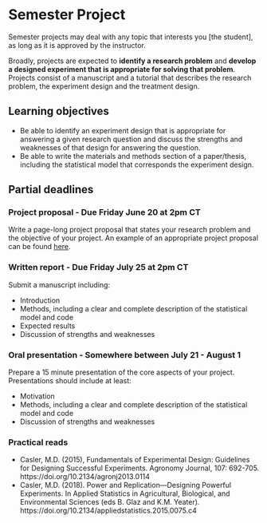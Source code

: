 # Semester Project

Semester projects may deal with any topic that interests you [the student], as long as it is approved by the instructor.  

Broadly, projects are expected to **identify a research problem** and **develop a designed experiment that is appropriate for solving that problem**. Projects consist of a manuscript and a tutorial that describes the research problem, the experiment design and the treatment design.  

## Learning objectives   

- Be able to identify an experiment design that is appropriate for answering a given research question and discuss the strengths and weaknesses of that design for answering the question.  
- Be able to write the materials and methods section of a paper/thesis, including the statistical model that corresponds the experiment design.

## Partial deadlines

### Project proposal - Due Friday June 20 at 2pm CT
Write a page-long project proposal that states your research problem and the objective of your project. An example of an appropriate project proposal can be found [here](#).

### Written report - Due Friday July 25 at 2pm CT
Submit a manuscript including:

- Introduction 
- Methods, including a clear and complete description of the statistical model and code 
- Expected results 
- Discussion of strengths and weaknesses

### Oral presentation - Somewhere between July 21 - August 1 
Prepare a 15 minute presentation of the core aspects of your project. 
Presentations should include at least: 

- Motivation  
- Methods, including a clear and complete description of the statistical model and code
- Discussion of strengths and weaknesses


### Practical reads  

- Casler, M.D. (2015), Fundamentals of Experimental Design: Guidelines for Designing Successful Experiments. Agronomy Journal, 107: 692-705. https://doi.org/10.2134/agronj2013.0114  
- Casler, M.D. (2018). Power and Replication—Designing Powerful Experiments. In Applied Statistics in Agricultural, Biological, and Environmental Sciences (eds B. Glaz and K.M. Yeater). https://doi.org/10.2134/appliedstatistics.2015.0075.c4  
